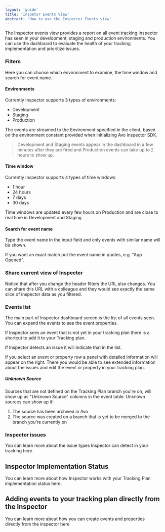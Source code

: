 ```yaml
---
layout: 'guide'
title: 'Inspetor Events View'
abstract: 'How to use the Inspector Events view'
---
```



The Inspector events view provides a report on all event tracking Inspector has seen in your development, staging and production environments. You can use the dashboard to evaluate the health of your tracking implementation and prioritize issues.

### Filters

Here you can choose which environment to examine, the time window and search for event name.

#### Environments

Currently Inspector supports 3 types of environments:

- Development
- Staging
- Production

The events are streamed to the Environment specified in the client, based on the environment constant provided when initializing Avo Inspector SDK.

> Development and Staging events appear in the dashboard in a few minutes after they are fired and Production events can take up to 2 hours to show up.

#### Time window

Currently Inspector supports 4 types of time windows:

- 1 hour
- 24 hours
- 7 days
- 30 days

Time windows are updated every few hours on Production and are close to real time in Development and Staging.

#### Search for event name

Type the event name in the input field and only events with similar name will be shown.

If you want an exact match put the event name in quotes, e.g. "App Opened".

### Share current view of Inspector

Notice that after you change the header filters the URL also changes. You can share this URL with a colleague and they would see exactly the same slice of inspector data as you filtered.

### Events list

The main part of Inspector dashboard screen is the list of all events seen. You can expand the events to see the event properties.

If Inspector sees an event that is not yet in your tracking plan there is a shortcut to add it to your Tracking plan.

If Inspector detects an issue it will indicate that in the list.

If you select an event or property row a panel with detailed information will appear on the right. There you would be able to see extended information about the issues and edit the event or property in your tracking plan.

##### Unknown Source

Sources that are not defined on the Tracking Plan branch you're on, will show up as "Unknown Source" columns in the event table. Unknown sources can show up if:

1. The source has been archived in Avo
2. The source was created on a branch that is yet to be merged to the branch you're currently on

### Inspector issues

You can learn more about the <Link passHref href="/explore-tracking-plan/issue-types-in-inspector">issue types Inspector can detect in your tracking here</Link>.

## Inspector Implementation Status

You can learn more about <Link passHref href="/workspace/tracking-plan/implementation-status">how Inspector works with your Tracking Plan implementation status here</Link>.

## Adding events to your tracking plan directly from the Inspector

You can learn more about <Link passHref href="/workspace/add-events-from-inspector">how you can create events and properties directly from the inspector here</Link>
